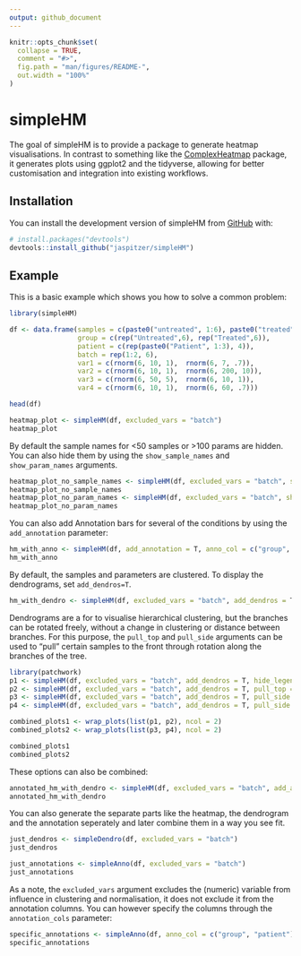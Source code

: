 ```yaml
---
output: github_document
---
```


<!-- README.md is generated from README.Rmd. Please edit that file -->

```r
knitr::opts_chunk$set(
  collapse = TRUE,
  comment = "#>",
  fig.path = "man/figures/README-",
  out.width = "100%"
)
```

# simpleHM

<!-- badges: start -->
<!-- badges: end -->

The goal of simpleHM is to provide a package to generate heatmap visualisations. In contrast to something like the [ComplexHeatmap](https://github.com/jokergoo/ComplexHeatmap/) package, it generates plots using ggplot2 and the tidyverse, allowing for better customisation and integration into existing workflows. 

## Installation

You can install the development version of simpleHM from [GitHub](https://github.com/) with:

``` r
# install.packages("devtools")
devtools::install_github("jaspitzer/simpleHM")
```

## Example

This is a basic example which shows you how to solve a common problem:

```r
library(simpleHM)

df <- data.frame(samples = c(paste0("untreated", 1:6), paste0("treated", 7:12)),
                 group = c(rep("Untreated",6), rep("Treated",6)),
                 patient = c(rep(paste0("Patient", 1:3), 4)),
                 batch = rep(1:2, 6),
                 var1 = c(rnorm(6, 10, 1),  rnorm(6, 7, .7)),
                 var2 = c(rnorm(6, 10, 1),  rnorm(6, 200, 10)),
                 var3 = c(rnorm(6, 50, 5),  rnorm(6, 10, 1)),
                 var4 = c(rnorm(6, 10, 1),  rnorm(6, 60, .7)))

head(df)

heatmap_plot <- simpleHM(df, excluded_vars = "batch")    
heatmap_plot
```

By default the sample names for <50 samples or >100 params are hidden. You can also hide them by using the `show_sample_names` and `show_param_names` arguments.
```r
heatmap_plot_no_sample_names <- simpleHM(df, excluded_vars = "batch", show_sample_names = F)    
heatmap_plot_no_sample_names
heatmap_plot_no_param_names <- simpleHM(df, excluded_vars = "batch", show_param_names = F)    
heatmap_plot_no_param_names
```

You can also add Annotation bars for several of the conditions by using the `add_annotation` parameter:

```r
hm_with_anno <- simpleHM(df, add_annotation = T, anno_col = c("group", "patient"), excluded_vars = "batch")
hm_with_anno
```

By default, the samples and parameters are clustered. To display the dendrograms, set `add_dendros=T`.
```r
hm_with_dendro <- simpleHM(df, excluded_vars = "batch", add_dendros = T)
```

Dendrograms are a for to visualise hierarchical clustering, but the branches can be rotated freely, without a change in clustering or distance between branches. For this purpose, the `pull_top` and `pull_side` arguments can be used to "pull" certain samples to the front through rotation along the branches of the tree.
```r


library(patchwork)
p1 <- simpleHM(df, excluded_vars = "batch", add_dendros = T, hide_legend = T)
p2 <- simpleHM(df, excluded_vars = "batch", add_dendros = T, pull_top = 7:12, hide_legend = T)
p3 <- simpleHM(df, excluded_vars = "batch", add_dendros = T, pull_side = 3:4, hide_legend = T)
p4 <- simpleHM(df, excluded_vars = "batch", add_dendros = T, pull_side = c("var1", "var3"), hide_legend = T)

combined_plots1 <- wrap_plots(list(p1, p2), ncol = 2)
combined_plots2 <- wrap_plots(list(p3, p4), ncol = 2)

combined_plots1 
combined_plots2
```


These options can also be combined:
```r
annotated_hm_with_dendro <- simpleHM(df, excluded_vars = "batch", add_annotation = T, anno_col = c("group", "patient"), add_dendros = T)
annotated_hm_with_dendro
```

You can also generate the separate parts like the heatmap, the dendrogram and the annotation seperately and later combine them in a way you see fit. 
```r
just_dendros <- simpleDendro(df, excluded_vars = "batch")
just_dendros
```
```r
just_annotations <- simpleAnno(df, excluded_vars = "batch")
just_annotations
```
As a note, the `excluded_vars` argument excludes the (numeric) variable from influence in clustering and normalisation, it does not exclude it from the annotation columns. You can however specify the columns through the `annotation_cols` parameter:
```r
specific_annotations <- simpleAnno(df, anno_col = c("group", "patient"))
specific_annotations
```


